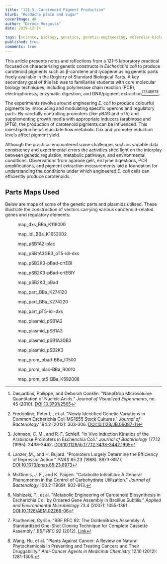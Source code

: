 ```yaml
---
title: "121-5: Carotenoid Pigment Production"
blurb: "Headache plain and sugar"
coverImage: 48
author: "Dereck Mezquita"
date: 2019-12-14

tags: [science, biology, genetics, genetic-engineering, molecular-biology]
published: true
comments: true
---
```


This article presents notes and reflections from a 121-5 laboratory practical focused on characterising genetic constructs in *Escherichia coli* to produce carotenoid pigments such as β-carotene and lycopene using genetic parts freely available in the Registry of Standard Biological Parts. A key secondary goal of this lab was to familiarise students with core molecular biology techniques, including polymerase chain reaction (PCR), electrophoresis, enzymatic digestion, and DNA/pigment extraction[^1][^2][^3][^4][^5][^6][^7][^8].

The experiments revolve around engineering *E. coli* to produce colourful pigments by introducing and modulating specific operons and regulatory parts. By carefully controlling promoters (like pBAD and pT5) and supplementing growth media with appropriate inducers (arabinose and IPTG), the production of carotenoid pigments can be influenced. This investigation helps elucidate how metabolic flux and promoter induction levels affect pigment yield.

Although the practical encountered some challenges such as variable data consistency and experimental errors the activities shed light on the interplay between genetic regulation, metabolic pathways, and environmental conditions. Observations from agarose gels, enzyme digestions, PCR amplifications, and pigment extraction measurements laid a foundation for understanding the conditions under which engineered *E. coli* cells can efficiently produce carotenoids.

## Parts Maps Used

Below are maps of some of the genetic parts and plasmids utilised. These illustrate the construction of vectors carrying various carotenoid-related genes and regulatory elements:

<Figure src="/blog/20191214_121-5-carotenoid-pigment-production/maps/map_dxs_BBa_K118000.png">
    map_dxs_BBa_K118000
</Figure>

<Figure src="/blog/20191214_121-5-carotenoid-pigment-production/maps/map_idi_BBa_K1653002.png">
    map_idi_BBa_K1653002
</Figure>

<Figure src="/blog/20191214_121-5-carotenoid-pigment-production/maps/map_pSB1A2-plac.png">
    map_pSB1A2-plac
</Figure>

<Figure src="/blog/20191214_121-5-carotenoid-pigment-production/maps/map_pSB1A3GB3_pT5-idi-dxs.png">
    map_pSB1A3GB3_pT5-idi-dxs
</Figure>

<Figure src="/blog/20191214_121-5-carotenoid-pigment-production/maps/map_pSB2K3-pBad-crtEBI.png">
    map_pSB2K3-pBad-crtEBI
</Figure>

<Figure src="/blog/20191214_121-5-carotenoid-pigment-production/maps/map_pSB2K3-pBad-crtEBIY.png">
    map_pSB2K3-pBad-crtEBIY
</Figure>

<Figure src="/blog/20191214_121-5-carotenoid-pigment-production/maps/map_pSB2K3_pBad.png">
    map_pSB2K3_pBad
</Figure>

<Figure src="/blog/20191214_121-5-carotenoid-pigment-production/maps/map_part_BBa_K274120.png">
    map_part_BBa_K274120
</Figure>

<Figure src="/blog/20191214_121-5-carotenoid-pigment-production/maps/map_part_BBa_K274220.png">
    map_part_BBa_K274220
</Figure>

<Figure src="/blog/20191214_121-5-carotenoid-pigment-production/maps/map_part_pT5-idi-dxs.png">
    map_part_pT5-idi-dxs
</Figure>

<Figure src="/blog/20191214_121-5-carotenoid-pigment-production/maps/map_plasmid_pSB1A2.png">
    map_plasmid_pSB1A2
</Figure>

<Figure src="/blog/20191214_121-5-carotenoid-pigment-production/maps/map_plasmid_pSB1A3.png">
    map_plasmid_pSB1A3
</Figure>

<Figure src="/blog/20191214_121-5-carotenoid-pigment-production/maps/map_plasmid_pSB1A3GB3.png">
    map_plasmid_pSB1A3GB3
</Figure>

<Figure src="/blog/20191214_121-5-carotenoid-pigment-production/maps/map_plasmid_pSB2K3.png">
    map_plasmid_pSB2K3
</Figure>

<Figure src="/blog/20191214_121-5-carotenoid-pigment-production/maps/map_prom_pbad-BBa_I0500.png">
    map_prom_pbad-BBa_I0500
</Figure>

<Figure src="/blog/20191214_121-5-carotenoid-pigment-production/maps/map_prom_plac-BBa_R0010.png">
    map_prom_plac-BBa_R0010
</Figure>

<Figure src="/blog/20191214_121-5-carotenoid-pigment-production/maps/map_prom_pt5-BBa_K592008.png">
    map_prom_pt5-BBa_K592008
</Figure>

[^1]: Desjardins, Philippe, and Deborah Conklin. "NanoDrop Microvolume Quantitation of Nucleic Acids." *Journal of Visualized Experiments*, no. 45 (2010). [DOI:10.3791/2565](https://doi.org/10.3791/2565)
[^2]: Freddolino, Peter L., et al. "Newly Identified Genetic Variations in Common Escherichia Coli MG1655 Stock Cultures." *Journal of Bacteriology* 194.2 (2012): 303-306. [DOI:10.1128/JB.06087-11](https://doi.org/10.1128/JB.06087-11)
[^3]: Johnson, C. M., and R. F. Schleif. "In Vivo Induction Kinetics of the Arabinose Promoters in Escherichia Coli." *Journal of Bacteriology* 177.12 (1995): 3438-3442. [DOI:10.1128/jb.177.12.3438-3442.1995](https://doi.org/10.1128/jb.177.12.3438-3442.1995)
[^4]: Lanzer, M., and H. Bujard. "Promoters Largely Determine the Efficiency of Repressor Action." *PNAS* 85.23 (1988): 8973-8977. [DOI:10.1073/pnas.85.23.8973](https://doi.org/10.1073/pnas.85.23.8973)
[^5]: McGinnis, J. F., and K. Paigen. "Catabolite Inhibition: A General Phenomenon in the Control of Carbohydrate Utilization." *Journal of Bacteriology* 100.2 (1969): 902-913.
[^6]: Nishizaki, T., et al. "Metabolic Engineering of Carotenoid Biosynthesis in Escherichia Coli by Ordered Gene Assembly in Bacillus Subtilis." *Applied and Environmental Microbiology* 73.4 (2007): 1355-1361. [DOI:10.1128/AEM.02268-06](https://doi.org/10.1128/AEM.02268-06)
[^7]: Pauthenier, Cyrille. "BBF RFC 92: The GoldenBricks Assembly: A Standardized One-Shot Cloning Technique for Complete Cassette Assembly." *BBF RFC 92* (2012). [Link](https://pdfs.semanticscholar.org/fa8c/d932c1537ad367e2c12504bda6d52f5e793f.pdf)
[^8]: Wang, Hu, et al. "Plants Against Cancer: A Review on Natural Phytochemicals in Preventing and Treating Cancers and Their Druggability." *Anti-Cancer Agents in Medicinal Chemistry* 12.10 (2012): 1281-1305.